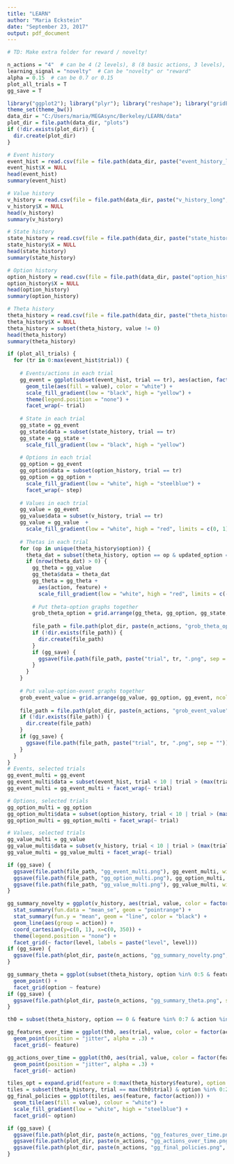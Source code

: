 ```yaml
---
title: "LEARN"
author: "Maria Eckstein"
date: "September 23, 2017"
output: pdf_document
---
```


```r
# TD: Make extra folder for reward / novelty!

n_actions = "4"  # can be 4 (2 levels), 8 (8 basic actions, 3 levels), 16 (16 basic actions, 4 levels), or 27 (27 basic actions, 3 levels)
learning_signal = "novelty"  # Can be "novelty" or "reward"
alpha = 0.15  # can be 0.7 or 0.15
plot_all_trials = T
gg_save = T

library("ggplot2"); library("plyr"); library("reshape"); library("gridExtra")
theme_set(theme_bw())
data_dir = "C:/Users/maria/MEGAsync/Berkeley/LEARN/data"
plot_dir = file.path(data_dir, "plots")
if (!dir.exists(plot_dir)) {
  dir.create(plot_dir)
}
```
```r
# Event history
event_hist = read.csv(file = file.path(data_dir, paste("event_history_long", n_actions, learning_signal, "alpha", alpha, ".csv", sep = "")), header = T)
event_hist$X = NULL
head(event_hist)
summary(event_hist)

# Value history
v_history = read.csv(file = file.path(data_dir, paste("v_history_long", n_actions, learning_signal, "alpha", alpha, ".csv", sep = "")), header = T)
v_history$X = NULL
head(v_history)
summary(v_history)

# State history
state_history = read.csv(file = file.path(data_dir, paste("state_history_long", n_actions, learning_signal, "alpha", alpha, ".csv", sep = "")), header = T)
state_history$X = NULL
head(state_history)
summary(state_history)

# Option history
option_history = read.csv(file = file.path(data_dir, paste("option_history_long", n_actions, learning_signal, "alpha", alpha, ".csv", sep = "")), header = T)
option_history$X = NULL
head(option_history)
summary(option_history)

# Theta history
theta_history = read.csv(file = file.path(data_dir, paste("theta_history_long", n_actions, learning_signal, "alpha", alpha, ".csv", sep = "")), header = T)
theta_history$X = NULL
theta_history = subset(theta_history, value != 0)
head(theta_history)
summary(theta_history)
```
```r
if (plot_all_trials) {
  for (tr in 0:max(event_hist$trial)) {
    
    # Events/actions in each trial
    gg_event = ggplot(subset(event_hist, trial == tr), aes(action, factor(level))) +
      geom_tile(aes(fill = value), color = "white") +
      scale_fill_gradient(low = "black", high = "yellow") +
      theme(legend.position = "none") +
      facet_wrap(~ trial)
    
    # State in each trial
    gg_state = gg_event
    gg_state$data = subset(state_history, trial == tr)
    gg_state = gg_state +
      scale_fill_gradient(low = "black", high = "yellow")
    
    # Options in each trial
    gg_option = gg_event
    gg_option$data = subset(option_history, trial == tr)
    gg_option = gg_option +
      scale_fill_gradient(low = "white", high = "steelblue") +
      facet_wrap(~ step)
    
    # Values in each trial
    gg_value = gg_event
    gg_value$data = subset(v_history, trial == tr)
    gg_value = gg_value  +
      scale_fill_gradient(low = "white", high = "red", limits = c(0, 1))  # necessary to make each plot based on the same color
    
    # Thetas in each trial
    for (op in unique(theta_history$option)) {
      theta_dat = subset(theta_history, option == op & updated_option == op & trial == tr)
      if (nrow(theta_dat) > 0) {
        gg_theta = gg_value
        gg_theta$data = theta_dat
        gg_theta = gg_theta +
          aes(action, feature) +
          scale_fill_gradient(low = "white", high = "red", limits = c(-1, 1))  # necessary to make each plot based on the same color
        
        # Put theta-option graphs together
        grob_theta_option = grid.arrange(gg_theta, gg_option, gg_state, ncol = 1)
        
        file_path = file.path(plot_dir, paste(n_actions, "grob_theta_option", op))
        if (!dir.exists(file_path)) {
          dir.create(file_path)
        }
        if (gg_save) {
          ggsave(file.path(file_path, paste("trial", tr, ".png", sep = "")), grob_theta_option, width=max(event_hist$action)/2, height=3*max(event_hist$level))
        }
      }
    }
    
    # Put value-option-event graphs together
    grob_event_value = grid.arrange(gg_value, gg_option, gg_event, ncol = 1)
    
    file_path = file.path(plot_dir, paste(n_actions, "grob_event_value"))
    if (!dir.exists(file_path)) {
      dir.create(file_path)
    }
    if (gg_save) {
      ggsave(file.path(file_path, paste("trial", tr, ".png", sep = "")), grob_event_value, width=max(event_hist$action)/2, height=3*max(event_hist$level))
    }
  }
}
# Events, selected trials
gg_event_multi = gg_event
gg_event_multi$data = subset(event_hist, trial < 10 | trial > (max(trial) - 10))
gg_event_multi = gg_event_multi + facet_wrap(~ trial)

# Options, selected trials
gg_option_multi = gg_option
gg_option_multi$data = subset(option_history, trial < 10 | trial > (max(trial) - 10))
gg_option_multi = gg_option_multi + facet_wrap(~ trial)

# Values, selected trials
gg_value_multi = gg_value
gg_value_multi$data = subset(v_history, trial < 10 | trial > (max(trial) - 10))
gg_value_multi = gg_value_multi + facet_wrap(~ trial)

if (gg_save) {
  ggsave(file.path(file_path, "gg_event_multi.png"), gg_event_multi, width=6, height=4)
  ggsave(file.path(file_path, "gg_option_multi.png"), gg_option_multi, width=6, height=4)
  ggsave(file.path(file_path, "gg_value_multi.png"), gg_value_multi, width=6, height=4)
}
```

```r
gg_summary_novelty = ggplot(v_history, aes(trial, value, color = factor(action), group = level)) +
  stat_summary(fun.data = "mean_se", geom = "pointrange") +
  stat_summary(fun.y = "mean", geom = "line", color = "black") +
  geom_line(aes(group = action)) +
  coord_cartesian(y=c(0, 1), x=c(0, 350)) +
  theme(legend.position = "none") +
  facet_grid(~ factor(level, labels = paste("level", level)))
if (gg_save) {
  ggsave(file.path(plot_dir, paste(n_actions, "gg_summary_novelty.png", sep = "")), gg_summary_novelty, width = 6, height = 3)
}
```
```r
gg_summary_theta = ggplot(subset(theta_history, option %in% 0:5 & feature %in% 0:5), aes(trial, value, color = factor(action))) +
  geom_point() +
  facet_grid(option ~ feature)
if (gg_save) {
  ggsave(file.path(plot_dir, paste(n_actions, "gg_summary_theta.png", sep = "")), gg_summary_theta, width = 10, height = 5)
}
```

```r
th0 = subset(theta_history, option == 0 & feature %in% 0:7 & action %in% 0:7)

gg_features_over_time = ggplot(th0, aes(trial, value, color = factor(action))) +
  geom_point(position = "jitter", alpha = .3) +
  facet_grid(~ feature)

gg_actions_over_time = ggplot(th0, aes(trial, value, color = factor(feature))) +
  geom_point(position = "jitter", alpha = .3) +
  facet_grid(~ action)

tiles_opt = expand.grid(feature = 0:max(theta_history$feature), option = 0:max(theta_history$option), action = max(theta_history$action))
tiles = subset(theta_history, trial == max(th0$trial) & option %in% 0:2 & action %in% 0:9)
gg_final_policies = ggplot(tiles, aes(feature, factor(action))) +
  geom_tile(aes(fill = value), colour = "white") +
  scale_fill_gradient(low = "white", high = "steelblue") +
  facet_grid(~ option)

if (gg_save) {
  ggsave(file.path(plot_dir, paste(n_actions, "gg_features_over_time.png", sep = "")), gg_features_over_time, width = 10, height = 5)
  ggsave(file.path(plot_dir, paste(n_actions, "gg_actions_over_time.png", sep = "")), gg_actions_over_time, width = 10, height = 5)
  ggsave(file.path(plot_dir, paste(n_actions, "gg_final_policies.png", sep = "")), gg_final_policies, width = 10, height = 5)
}
```
```r
```